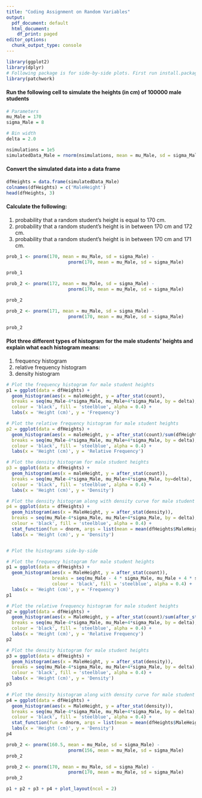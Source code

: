 ---
title: "Coding Assignment on Random Variables"
output:
  pdf_document: default
  html_document:
    df_print: paged
editor_options:
  chunk_output_type: console
---

```{r}
library(ggplot2)
library(dplyr)
# Following package is for side-by-side plots. First run install.packages('patchwork') from console
library(patchwork) 
```

#### Run the following cell to simulate the heights (in cm) of 100000 male students
```{r}
# Parameters
mu_Male = 170
sigma_Male = 8

# Bin width
delta = 2.0

nsimulations = 1e5
simulatedData_Male = rnorm(nsimulations, mean = mu_Male, sd = sigma_Male)
```

#### Convert the simulated data into a data frame
```{r}
dfHeights = data.frame(simulatedData_Male)
colnames(dfHeights) = c('MaleHeight')
head(dfHeights, 3)
```

#### Calculate the following:
1. probability that a random student's height is equal to 170 cm.
2. probability that a random student's height is in between 170 cm and 172 cm.
3. probability that a random student's height is in between 170 cm and 171 cm.

```{r}
prob_1 <- pnorm(170, mean = mu_Male, sd = sigma_Male) - 
                       pnorm(170, mean = mu_Male, sd = sigma_Male)

prob_1
```


```{r}
prob_2 <- pnorm(172, mean = mu_Male, sd = sigma_Male) - 
                       pnorm(170, mean = mu_Male, sd = sigma_Male)

prob_2
```


```{r}
prob_2 <- pnorm(171, mean = mu_Male, sd = sigma_Male) - 
                       pnorm(170, mean = mu_Male, sd = sigma_Male)

prob_2
```

#### Plot three different types of histogram for the male students' heights and explain what each histogram means:
1. frequency histogram
2. relative frequency histogram
3. density histogram 
```{r}
# Plot the frequency histogram for male student heights
p1 = ggplot(data = dfHeights) +
  geom_histogram(aes(x = maleHeight, y = after_stat(count),
  breaks = seq(mu_Male-4*sigma_Male, mu_Male+4*sigma_Male, by = delta),
  colour = 'black', fill = 'steelblue', alpha = 0.4) +
  labs(x = 'Height (cm)', y = 'Frequency')

# Plot the relative frequency histogram for male student heights
p2 = ggplot(data = dfHeights) +
  geom_histogram(aes(x = maleHeight, y = after_stat(count)/sum(dfHeights$MaleHeight),
  breaks = seq(mu_Male-4*sigma_Male, mu_Male+4*sigma_Male, by = delta),
  colour = 'black', fill = 'steelblue', alpha = 0.4) +
  labs(x = 'Height (cm)', y = 'Relative Frequency')

# Plot the density histogram for male student heights
p3 = ggplot(data = dfHeights) +
  geom_histogram(aes(x = maleHeight, y = after_stat(count)),
  breaks = seq(mu_Male-4*sigma_Male, mu_Male+4*sigma_Male, by=delta),
  colour = 'black', fill = 'steelblue', alpha = 0.4) +
  labs(x = 'Height (cm)', y = 'Density')

# Plot the density histogram along with density curve for male student heights
p4 = ggplot(data = dfHeights) +
  geom_histogram(aes(x = MaleHeight, y = after_stat(density)),
  breaks = seq(mu_Male-4*sigma_Male, mu_Male+4*sigma_Male, by = delta),
  colour = 'black', fill = 'steelblue', alpha = 0.4) +
  stat_function(fun = dnorm, args = list(mean = mean(dfHeights$MaleHeight), sd = sd(dfHeights$MaleHeight))) +
  labs(x = 'Height (cm)', y = 'Density')


# Plot the histograms side-by-side
```




```{r}
# Plot the frequency histogram for male student heights
p1 = ggplot(data = dfHeights) +
  geom_histogram(aes(x = MaleHeight, y = after_stat(count)),
                 breaks = seq(mu_Male - 4 * sigma_Male, mu_Male + 4 * sigma_Male, by = delta),
                 colour = 'black', fill = 'steelblue', alpha = 0.4) +
  labs(x = 'Height (cm)', y = 'Frequency')
p1
```

```{r}
# Plot the relative frequency histogram for male student heights
p2 = ggplot(data = dfHeights) +
  geom_histogram(aes(x = MaleHeight, y = after_stat(count)/sum(after_stat(count))),
  breaks = seq(mu_Male-4*sigma_Male, mu_Male+4*sigma_Male, by = delta),
  colour = 'black', fill = 'steelblue', alpha = 0.4) +
  labs(x = 'Height (cm)', y = 'Relative Frequency')
p2
```

```{r}
# Plot the density histogram for male student heights
p3 = ggplot(data = dfHeights) +
  geom_histogram(aes(x = MaleHeight, y = after_stat(density)),
  breaks = seq(mu_Male-4*sigma_Male, mu_Male+4*sigma_Male, by = delta),
  colour = 'black', fill = 'steelblue', alpha = 0.4) +
  labs(x = 'Height (cm)', y = 'Density')
p3
```

```{r}
# Plot the density histogram along with density curve for male student heights
p4 = ggplot(data = dfHeights) +
  geom_histogram(aes(x = MaleHeight, y = after_stat(density)),
  breaks = seq(mu_Male-4*sigma_Male, mu_Male+4*sigma_Male, by = delta),
  colour = 'black', fill = 'steelblue', alpha = 0.4) +
  stat_function(fun = dnorm, args = list(mean = mean(dfHeights$MaleHeight), sd = sd(dfHeights$MaleHeight))) +
  labs(x = 'Height (cm)', y = 'Density')
p4
```


```{r}
prob_2 <- pnorm(160.5, mean = mu_Male, sd = sigma_Male) - 
                       pnorm(156, mean = mu_Male, sd = sigma_Male)
prob_2
```


```{r}
prob_2 <- pnorm(170, mean = mu_Male, sd = sigma_Male) - 
                       pnorm(170, mean = mu_Male, sd = sigma_Male)
prob_2
```


```{r}
p1 + p2 + p3 + p4 + plot_layout(ncol = 2)
```
